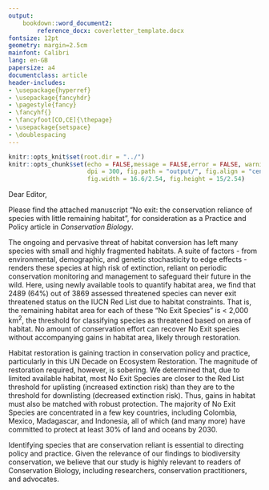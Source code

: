 ```yaml
---
output:
    bookdown::word_document2:
        reference_docx: coverletter_template.docx
fontsize: 12pt
geometry: margin=2.5cm
mainfont: Calibri
lang: en-GB
papersize: a4
documentclass: article
header-includes:
- \usepackage{hyperref}
- \usepackage{fancyhdr}
- \pagestyle{fancy}
- \fancyhf{}
- \fancyfoot[CO,CE]{\thepage}
- \usepackage{setspace}
- \doublespacing
---
```


```r
knitr::opts_knit$set(root.dir = "../")
knitr::opts_chunk$set(echo = FALSE,message = FALSE,error = FALSE, warning = FALSE,
                      dpi = 300, fig.path = "output/", fig.align = "center", 
                      fig.width = 16.6/2.54, fig.height = 15/2.54)
```

Dear Editor,

Please find the attached manuscript "No exit: the conservation reliance of species with little remaining habitat", for consideration as a Practice and Policy article in _Conservation Biology_. 

The ongoing and pervasive threat of habitat conversion has left many species with small and highly fragmented habitats. A suite of factors - from environmental, demographic, and genetic stochasticity to edge effects - renders these species at high risk of extinction, reliant on periodic conservation monitoring and management to safeguard their future in the wild. Here, using newly available tools to quantify habitat area, we find that 2489 (64%) out of 3869 assessed threatened species can never exit threatened status on the IUCN Red List due to habitat constraints. That is, the remaining habitat area for each of these "No Exit Species" is < 2,000 km^2^, the threshold for classifying species as threatened based on area of habitat. No amount of conservation effort can recover No Exit species without accompanying gains in habitat area, likely through restoration.

Habitat restoration is gaining traction in conservation policy and practice, particularly in this UN Decade on Ecosystem Restoration. The magnitude of restoration required, however, is sobering. We determined that, due to limited available habitat, most No Exit Species are closer to the Red List threshold for uplisting (increased extinction risk) than they are to the threshold for downlisting (decreased extinction risk). Thus, gains in habitat must also be matched with robust protection. The majority of No Exit Species are concentrated in a few key countries, including Colombia, Mexico, Madagascar, and Indonesia, all of which (and many more) have committed to protect at least 30% of land and oceans by 2030.

Identifying species that are conservation reliant is essential to directing policy and practice. Given the relevance of our findings to biodiversity conservation, we believe that our study is highly relevant to readers of Conservation Biology, including researchers, conservation practitioners, and advocates.

